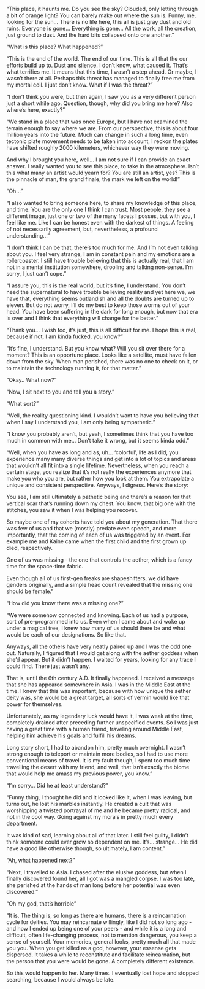 "This place, it haunts me. Do you see the sky?
Clouded, only letting through a bit of orange light?
You can barely make out where the sun is.
Funny, me, looking for the sun...
There is no life here, this all is just gray dust and old ruins.
Everyone is gone... Everything is gone...
All the work, all the creation, just ground to dust.
And the hard bits collapsed onto one another."

"What is this place? What happened?"

"This is the end of the world. The end of our time.
This is all that the our efforts build up to. Dust and silence.
I don't know, what caused it. That's what terrifies me.
It means that this time, I wasn't a step ahead. Or maybe, I wasn't there at all.
Perhaps this threat has managed to finally free me from my mortal coil.
I just don't know. What if I was the threat?"

"I don't think you were, but then again,
I saw you as a very different person
just a short while ago. Question, though, why did you bring me here?
Also where's here, exactly?"

"We stand in a place that was once Europe, but
I have not examined the terrain enough to say where we are.
From our perspective, this is about four million years into the future.
Much can change in such a long time, even tectonic plate movement
needs to be taken into account, I reckon the plates have shifted roughly 2000
kilemeters, whichever way they were moving.

And why I brought you here, well... I am not sure if I can provide an exact answer.
I really wanted you to see this place, to take in the atmosphere.
Isn't this what many an artist would yearn for? You are still an artist, yes?
This is the pinnacle of man, the grand finale, the mark we left on the world!"

"Oh..."

"I also wanted to bring someone here, to share my knowledge of this place, and time.
You are the only one I think I can trust. Most people, they see a different image,
just one or two of the many facets I posses, but with you, I feel like me.
Like I can be honest even with the darkest of things. A feeling of not necessarily
agreement, but, nevertheless, a profound understanding..."

"I don't think I can be that, there's too much for me. And I'm not even talking
about you. I feel very strange, I am in constant pain and my emotions are a rollercoaster.
I still have trouble believing that this is actually real, that I am not in a mental
institution somewhere, drooling and talking non-sense. I'm sorry, I just can't cope."

"I assure you, this is the real world, but it's fine, I understand.
You don't need the supernatural to have trouble believing reality and yet here we,
we have that, everything seems outlandish and all the doubts are turned up to eleven.
But do not worry, I'll do my best to keep those worms out of your head.
You have been suffering in the dark for long enough, but now that era is over
and I think that everything will change for the better."

"Thank you... I wish too, it's just, this is all difficult for me.
I hope this is real, because if not, I am kinda fucked, you know?"

"It's fine, I understand. But you know what? Will you sit over there for a moment?
This is an opportune place. Looks like a satellite, must have fallen down from the sky.
When man perished, there was no one to check on it, or to maintain the technology running it,
for that matter."

"Okay.. What now?"

"Now, I sit next to you and tell you a story."

"What sort?"

"Well, the reality questioning kind. I wouldn't want to have you believing that
when I say I understand you, I am only being sympathetic."

"I know you probably aren't, but yeah, I sometimes think that you have too much in common
with me... Don't take it wrong, but it seems kinda odd."

"Well, when you have as long and as, uh... 'colorful', life as I did, you experience many
many diverse things and get into a lot of topics and areas that wouldn't all fit into a single
lifetime. Nevertheless, when you reach a certain stage, you realize that it's not really
the experiences anymore that make you who you are, but rather how you look at them.
You extrapolate a unique and consistent perspective. Anyways, I digress. Here's the story:

You see, I am still ultimately a pathetic being and there's a reason for that vertical scar
that's running down my chest. You know, that big one with the stitches, you saw it when I
was helping you recover.

So maybe one of my cohorts have told you about my generation. That there was few of us and
that we (mostly) predate even speech, and more importantly, that the coming of each of us was
triggered by an event. For example me and Kaine came when the first child and the first grown
up died, respectively.

One of us was missing - the one that controls the aether, which is a fancy time for the
space-time fabric.

Even though all of us first-gen freaks are shapeshifters, we did have genders originally,
and a simple head count revealed that the missing one should be female."

"How did you know there was a missing one?"

"We were somehow connected and knowing. Each of us had a purpose, sort of pre-programmed
into us. Even when I came about and woke up under a magical tree, I knew how many of us
should there be and what would be each of our designations. So like that.

Anyways, all the others have very neatly paired up and I was the odd one out.
Naturally, I figured that I would get along with the aether goddess when she'd appear.
But it didn't happen. I waited for years, looking for any trace I could find. There just
wasn't any.

That is, until the 6th century A.D. It finally happened. I received a message that she
has appeared somewhere in Asia. I was in the Middle East at the time. I knew that this
was important, because with how unique the aether deity was, she would be a great
target, all sorts of vermin would like that power for themselves.

Unfortunately, as my legendary luck would have it, I was weak at the time,
completely drained after preceding further unspecified events. So I was just having
a great time with a human friend, traveling around Middle East, helping him
achieve his goals and fulfill his dreams.

Long story short, I had to abandon him, pretty much overnight. I wasn't strong enough to
teleport or maintain more bodies, so I had to use more conventional means of travel.
It is my fault though, I spent too much time travelling the desert with my friend,
and well, that isn't exactly the biome that would help me amass my previous power, you know."

"I'm sorry... Did he at least understand?"

"Funny thing, I thought he did and it looked like it, when I was leaving, but turns out,
he lost his marbles instantly. He created a cult that was worshipping a twisted portrayal
of me and he became pretty radical, and not in the cool way.
Going against my morals in pretty much every department.

It was kind of sad, learning about all of that later. I still feel guilty, I didn't think
someone could ever grow so dependent on me. It's... strange... He did have a good life
otherwise though, so ultimately, I am content."

"Ah, what happened next?"

"Next, I travelled to Asia. I chased after the elusive goddess, but when I finally
discovered found her, all I got was a mangled corpse. I was too late, she perished at
the hands of man long before her potential was even discovered."

"Oh my god, that's horrible"

"It is. The thing is, so long as there are humans, there is a reincarnation cycle for
deities. You may reincarnate willingly, like I did not so long ago - and how I ended
up being one of your peers - and while it is a long and difficult, often life-changing
process, not to mention dangerous, you keep a sense of yourself. Your memories, general
looks, pretty much all that made you you. When you get killed as a god, however, your
essense gets dispersed. It takes a while to reconstitute and facilitate reincarnation,
but the person that you were would be gone. A completely different existence.

So this would happen to her. Many times. I eventually lost hope and stopped searching,
because I would always be late.
